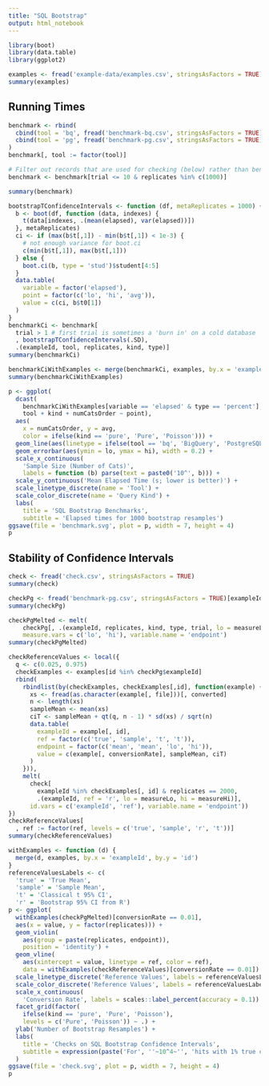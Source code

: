 ```yaml
---
title: "SQL Bootstrap"
output: html_notebook
---
```


```r
library(boot)
library(data.table)
library(ggplot2)
```

```r
examples <- fread('example-data/examples.csv', stringsAsFactors = TRUE)
summary(examples)
```

## Running Times

```r
benchmark <- rbind(
  cbind(tool = 'bq', fread('benchmark-bq.csv', stringsAsFactors = TRUE)),
  cbind(tool = 'pg', fread('benchmark-pg.csv', stringsAsFactors = TRUE))
)
benchmark[, tool := factor(tool)]

# Filter out records that are used for checking (below) rather than benchmarking.
benchmark <- benchmark[trial <= 10 & replicates %in% c(1000)]

summary(benchmark)
```

```r
bootstrapTConfidenceIntervals <- function (df, metaReplicates = 1000) {
  b <- boot(df, function (data, indexes) {
    t(data[indexes, .(mean(elapsed), var(elapsed))])
  }, metaReplicates)
  ci <- if (max(b$t[,1]) - min(b$t[,1]) < 1e-3) {
    # not enough variance for boot.ci
    c(min(b$t[,1]), max(b$t[,1]))
  } else {
    boot.ci(b, type = 'stud')$student[4:5]
  }
  data.table(
    variable = factor('elapsed'),
    point = factor(c('lo', 'hi', 'avg')),
    value = c(ci, b$t0[1])
  )
}
benchmarkCi <- benchmark[
  trial > 1 # first trial is sometimes a 'burn in' on a cold database
  , bootstrapTConfidenceIntervals(.SD),
  .(exampleId, tool, replicates, kind, type)]
summary(benchmarkCi)
```

```r
benchmarkCiWithExamples <- merge(benchmarkCi, examples, by.x = 'exampleId', by.y = 'id')
summary(benchmarkCiWithExamples)
```

```r
p <- ggplot(
  dcast(
    benchmarkCiWithExamples[variable == 'elapsed' & type == 'percent'],
    tool + kind + numCatsOrder ~ point),
  aes(
    x = numCatsOrder, y = avg,
    color = ifelse(kind == 'pure', 'Pure', 'Poisson'))) +
  geom_line(aes(linetype = ifelse(tool == 'bq', 'BigQuery', 'PostgreSQL'))) +
  geom_errorbar(aes(ymin = lo, ymax = hi), width = 0.2) +
  scale_x_continuous(
    'Sample Size (Number of Cats)',
    labels = function (b) parse(text = paste0('10^', b))) +
  scale_y_continuous('Mean Elapsed Time (s; lower is better)') +
  scale_linetype_discrete(name = 'Tool') +
  scale_color_discrete(name = 'Query Kind') +
  labs(
    title = 'SQL Bootstrap Benchmarks',
    subtitle = 'Elapsed times for 1000 bootstrap resamples')
ggsave(file = 'benchmark.svg', plot = p, width = 7, height = 4)
p
```

## Stability of Confidence Intervals

```r
check <- fread('check.csv', stringsAsFactors = TRUE)
summary(check)
```

```r
checkPg <- fread('benchmark-pg.csv', stringsAsFactors = TRUE)[exampleId %in% c(3, 4)]
summary(checkPg)
```

```r
checkPgMelted <- melt(
    checkPg[, .(exampleId, replicates, kind, type, trial, lo = measureLo, hi = measureHi)],
    measure.vars = c('lo', 'hi'), variable.name = 'endpoint')
summary(checkPgMelted)
```

```r
checkReferenceValues <- local({
  q <- c(0.025, 0.975)
  checkExamples <- examples[id %in% checkPg$exampleId]
  rbind(
    rbindlist(by(checkExamples, checkExamples[,id], function(example) {
      xs <- fread(as.character(example[, file]))[, converted]
      n <- length(xs)
      sampleMean <- mean(xs)
      ciT <- sampleMean + qt(q, n - 1) * sd(xs) / sqrt(n)
      data.table(
        exampleId = example[, id],
        ref = factor(c('true', 'sample', 't', 't')),
        endpoint = factor(c('mean', 'mean', 'lo', 'hi')),
        value = c(example[, conversionRate], sampleMean, ciT)
      )
    })),
    melt(
      check[
        exampleId %in% checkExamples[, id] & replicates == 2000,
        .(exampleId, ref = 'r', lo = measureLo, hi = measureHi)],
      id.vars = c('exampleId', 'ref'), variable.name = 'endpoint'))
})
checkReferenceValues[
  , ref := factor(ref, levels = c('true', 'sample', 'r', 't'))]
summary(checkReferenceValues)
```

```r
withExamples <- function (d) {
  merge(d, examples, by.x = 'exampleId', by.y = 'id')
}
referenceValuesLabels <- c(
  'true' = 'True Mean',
  'sample' = 'Sample Mean',
  't' = 'Classical t 95% CI',
  'r' = 'Bootstrap 95% CI from R')
p <- ggplot(
  withExamples(checkPgMelted)[conversionRate == 0.01],
  aes(x = value, y = factor(replicates))) +
  geom_violin(
    aes(group = paste(replicates, endpoint)),
    position = 'identity') +
  geom_vline(
    aes(xintercept = value, linetype = ref, color = ref),
    data = withExamples(checkReferenceValues)[conversionRate == 0.01]) +
  scale_linetype_discrete('Reference Values', labels = referenceValuesLabels) +
  scale_color_discrete('Reference Values', labels = referenceValuesLabels) +
  scale_x_continuous(
    'Conversion Rate', labels = scales::label_percent(accuracy = 0.1)) +
  facet_grid(factor(
    ifelse(kind == 'pure', 'Pure', 'Poisson'),
    levels = c('Pure', 'Poisson')) ~ .) +
  ylab('Number of Bootstrap Resamples') +
  labs(
    title = 'Checks on SQL Bootstrap Confidence Intervals',
    subtitle = expression(paste('For', ''~10^4~'', 'hits with 1% true conversion rate'))
  )
ggsave(file = 'check.svg', plot = p, width = 7, height = 4)
p
```